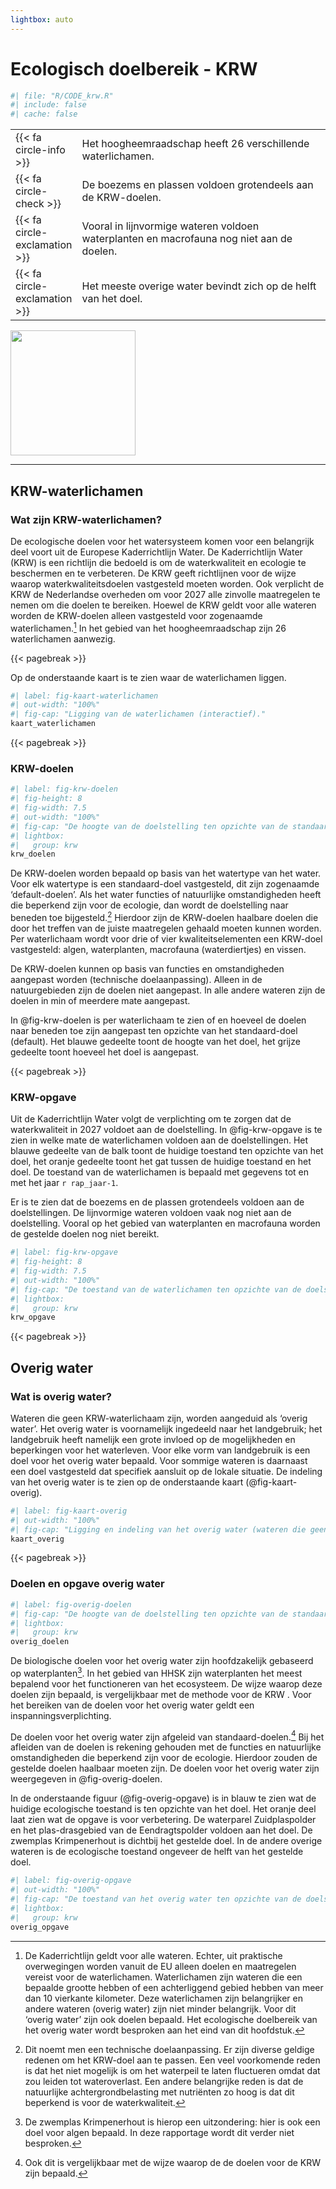 ```yaml
---
lightbox: auto
---
```


# Ecologisch doelbereik - KRW {#sec-krw}

```r
#| file: "R/CODE_krw.R"
#| include: false
#| cache: false
```

::: samenvatting
|                                          |                                                                                          |
|---|------------------------------------------------------------|
| [{{< fa circle-info >}}]{.grijs}         | Het hoogheemraadschap heeft 26 verschillende waterlichamen.                              |
| [{{< fa circle-check >}}]{.blauw}        | De boezems en plassen voldoen grotendeels aan de KRW-doelen.                             |
| [{{< fa circle-exclamation >}}]{.oranje} | Vooral in lijnvormige wateren voldoen waterplanten en macrofauna nog niet aan de doelen. |
| [{{< fa circle-exclamation >}}]{.grijs}  | Het meeste overige water bevindt zich op de helft van het doel.                          |

::: aside
![](images%5Cvince_positive2.svg){.nolightbox fig-align="center" width="200"}
:::
:::

------------------------------------------------------------------------

## KRW-waterlichamen {.unnumbered}

### Wat zijn KRW-waterlichamen? {.unnumbered}

De ecologische doelen voor het watersysteem komen voor een belangrijk deel voort uit de Europese Kaderrichtlijn Water. De Kaderrichtlijn Water (KRW) is een richtlijn die bedoeld is om de waterkwaliteit en ecologie te beschermen en te verbeteren. De KRW geeft richtlijnen voor de wijze waarop waterkwaliteitsdoelen vastgesteld moeten worden. Ook verplicht de KRW de Nederlandse overheden om voor 2027 alle zinvolle maatregelen te nemen om die doelen te bereiken. Hoewel de KRW geldt voor alle wateren worden de KRW-doelen alleen vastgesteld voor zogenaamde waterlichamen.[^02-krw-1] In het gebied van het hoogheemraadschap zijn 26 waterlichamen aanwezig.

[^02-krw-1]: De Kaderrichtlijn geldt voor alle wateren. Echter, uit praktische overwegingen worden vanuit de EU alleen doelen en maatregelen vereist voor de waterlichamen. Waterlichamen zijn wateren die een bepaalde grootte hebben of een achterliggend gebied hebben van meer dan 10 vierkante kilometer. Deze waterlichamen zijn belangrijker en andere wateren (overig water) zijn niet minder belangrijk. Voor dit 'overig water' zijn ook doelen bepaald. Het ecologische doelbereik van het overig water wordt besproken aan het eind van dit hoofdstuk.

{{< pagebreak >}}

Op de onderstaande kaart is te zien waar de waterlichamen liggen.

```r
#| label: fig-kaart-waterlichamen
#| out-width: "100%"
#| fig-cap: "Ligging van de waterlichamen (interactief)."
kaart_waterlichamen
```

{{< pagebreak >}}

### KRW-doelen {.unnumbered}

::: aside
```r
#| label: fig-krw-doelen
#| fig-height: 8
#| fig-width: 7.5
#| out-width: "100%"
#| fig-cap: "De hoogte van de doelstelling ten opzichte van de standaard-doelstelling. Het blauwe gedeelte toont de hoogte van het doel, het grijze gedeelte toont hoeveel het doel is aangepast. Deze doelstellingen gelden voor de periode 2022-2027."
#| lightbox:
#|   group: krw
krw_doelen
```
:::

De KRW-doelen worden bepaald op basis van het watertype van het water. Voor elk watertype is een standaard-doel vastgesteld, dit zijn zogenaamde 'default-doelen'. Als het water functies of natuurlijke omstandigheden heeft die beperkend zijn voor de ecologie, dan wordt de doelstelling naar beneden toe bijgesteld.[^02-krw-2] Hierdoor zijn de KRW-doelen haalbare doelen die door het treffen van de juiste maatregelen gehaald moeten kunnen worden. Per waterlichaam wordt voor drie of vier kwaliteitselementen een KRW-doel vastgesteld: algen, waterplanten, macrofauna (waterdiertjes) en vissen.

[^02-krw-2]: Dit noemt men een technische doelaanpassing. Er zijn diverse geldige redenen om het KRW-doel aan te passen. Een veel voorkomende reden is dat het niet mogelijk is om het waterpeil te laten fluctueren omdat dat zou leiden tot wateroverlast. Een andere belangrijke reden is dat de natuurlijke achtergrondbelasting met nutriënten zo hoog is dat dit beperkend is voor de waterkwaliteit.

De KRW-doelen kunnen op basis van functies en omstandigheden aangepast worden (technische doelaanpassing). Alleen in de natuurgebieden zijn de doelen niet aangepast. In alle andere wateren zijn de doelen in min of meerdere mate aangepast.

In @fig-krw-doelen is per waterlichaam te zien of en hoeveel de doelen naar beneden toe zijn aangepast ten opzichte van het standaard-doel (default). Het blauwe gedeelte toont de hoogte van het doel, het grijze gedeelte toont hoeveel het doel is aangepast.

{{< pagebreak >}}

### KRW-opgave {.unnumbered}

Uit de Kaderrichtlijn Water volgt de verplichting om te zorgen dat de waterkwaliteit in 2027 voldoet aan de doelstelling. In @fig-krw-opgave is te zien in welke mate de waterlichamen voldoen aan de doelstellingen. Het blauwe gedeelte van de balk toont de huidige toestand ten opzichte van het doel, het oranje gedeelte toont het gat tussen de huidige toestand en het doel. De toestand van de waterlichamen is bepaald met gegevens tot en met het jaar `r rap_jaar-1`.

Er is te zien dat de boezems en de plassen grotendeels voldoen aan de doelstellingen. De lijnvormige wateren voldoen vaak nog niet aan de doelstelling. Vooral op het gebied van waterplanten en macrofauna worden de gestelde doelen nog niet bereikt.

::: column-body-outset
```r
#| label: fig-krw-opgave
#| fig-height: 8
#| fig-width: 7.5
#| out-width: "100%"
#| fig-cap: "De toestand van de waterlichamen ten opzichte van de doelstelling. Het blauwe gedeelte toont de huidige toestand ten opzichte van het doel, het oranje gedeelte toont het gat tussen de huidige toestand en het doel."
#| lightbox:
#|   group: krw
krw_opgave
```
:::

{{< pagebreak >}}

## Overig water {.unnumbered}

### Wat is overig water? {.unnumbered}

Wateren die geen KRW-waterlichaam zijn, worden aangeduid als 'overig water'. Het overig water is voornamelijk ingedeeld naar het landgebruik; het landgebruik heeft namelijk een grote invloed op de mogelijkheden en beperkingen voor het waterleven. Voor elke vorm van landgebruik is een doel voor het overig water bepaald. Voor sommige wateren is daarnaast een doel vastgesteld dat specifiek aansluit op de lokale situatie. De indeling van het overig water is te zien op de onderstaande kaart (@fig-kaart-overig).

```r
#| label: fig-kaart-overig
#| out-width: "100%"
#| fig-cap: "Ligging en indeling van het overig water (wateren die geen KRW-waterlichamen zijn). (interactief)"
kaart_overig
```

{{< pagebreak >}}

### Doelen en opgave overig water {.unnumbered}

::: aside
```r
#| label: fig-overig-doelen
#| fig-cap: "De hoogte van de doelstelling ten opzichte van de standaard-doelstelling voor overig water. Het blauwe gedeelte toont de hoogte van het doel, het grijze gedeelte toont hoeveel het doel is aangepast. Deze doelstellingen gelden voor de periode 2022-2027."
#| lightbox:
#|   group: krw
overig_doelen
```
:::

De biologische doelen voor het overig water zijn hoofdzakelijk gebaseerd op waterplanten[^02-krw-3]. In het gebied van HHSK zijn waterplanten het meest bepalend voor het functioneren van het ecosysteem. De wijze waarop deze doelen zijn bepaald, is vergelijkbaar met de methode voor de KRW . Voor het bereiken van de doelen voor het overig water geldt een inspanningsverplichting.

[^02-krw-3]: De zwemplas Krimpenerhout is hierop een uitzondering: hier is ook een doel voor algen bepaald. In deze rapportage wordt dit verder niet besproken.

De doelen voor het overig water zijn afgeleid van standaard-doelen.[^02-krw-4] Bij het afleiden van de doelen is rekening gehouden met de functies en natuurlijke omstandigheden die beperkend zijn voor de ecologie. Hierdoor zouden de gestelde doelen haalbaar moeten zijn. De doelen voor het overig water zijn weergegeven in @fig-overig-doelen.

[^02-krw-4]: Ook dit is vergelijkbaar met de wijze waarop de de doelen voor de KRW zijn bepaald.

In de onderstaande figuur (@fig-overig-opgave) is in blauw te zien wat de huidige ecologische toestand is ten opzichte van het doel. Het oranje deel laat zien wat de opgave is voor verbetering. De waterparel Zuidplaspolder en het plas-drasgebied van de Eendragtspolder voldoen aan het doel. De zwemplas Krimpenerhout is dichtbij het gestelde doel. In de andere overige wateren is de ecologische toestand ongeveer de helft van het gestelde doel.

```r
#| label: fig-overig-opgave
#| out-width: "100%"
#| fig-cap: "De toestand van het overig water ten opzichte van de doelstelling. Het blauwe gedeelte toont de huidige toestand ten opzichte van het doel, het oranje gedeelte toont het gat tussen de huidige toestand en het doel."
#| lightbox:
#|   group: krw
overig_opgave
```


